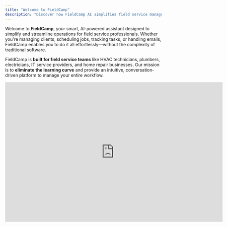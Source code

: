 ```yaml
---
title: "Welcome to FieldCamp"
description: "Discover how FieldCamp AI simplifies field service management with powerful scheduling, client tracking, and automation tools. "
---
```


Welcome to **FieldCamp**, your smart, AI-powered assistant designed to simplify and streamline operations for field service professionals. Whether you're managing clients, scheduling jobs, tracking tasks, or handling emails, FieldCamp enables you to do it all effortlessly—without the complexity of traditional software.

FieldCamp is **built for field service teams** like HVAC technicians, plumbers, electricians, IT service providers, and home repair businesses. Our mission is to **eliminate the learning curve** and provide an intuitive, conversation-driven platform to manage your entire workflow.

<iframe width="700" height="450" src="https://www.youtube.com/embed/lfQpVU77IiQ?si=EQusYeTrSMFf9j3Y" title="YouTube video player" frameborder="0" allow="accelerometer; autoplay; clipboard-write; encrypted-media; gyroscope; picture-in-picture; web-share" referrerpolicy="strict-origin-when-cross-origin" allowfullscreen />

## **About This Knowledge Base**

This **Knowledge Base** serves as your **go-to guide** for everything FieldCamp. Whether you're new to the platform or looking to master advanced features, you'll find detailed instructions, best practices, and troubleshooting tips right here.

### **What You’ll Learn**

- **How to navigate FieldCamp** – Get started with the chat interface, tables, views, and search.
- **AI-powered automation** – Discover how FieldCamp automates your daily tasks using AI.
- **Managing clients & jobs** – Learn how to add, edit, and organize clients, files, and notes.
- **Handling emails & scheduling** – Master the email inbox, smart replies, and calendar integrations.
- **Customizing your workflow** – Configure custom fields, views, and integrations to fit your business needs.

## **How to Use This Documentation**

1. **Start with the Basics** – If you're new, you are at right place.
2. **Explore Features** – Dive into detailed guides on **Clients, Emails, Calendar, and Task Management**.
3. **Check Out AI Use Cases** – Learn how FieldCamp’s AI helps automate repetitive tasks.
4. **Integrate Your Tools** – Set up Google Calendar and Gmail for seamless scheduling and communication.
5. **Troubleshoot & Get Help** – Find solutions to common issues in the **FAQs and Troubleshooting** section.

## **Need Help?**

We’re here to assist\! If you need help beyond this documentation:

- **Live Chat:** Contact our support team from within FieldCamp.
- **Community & Feedback:** Share your ideas and suggestions with us\!
- **Support Center:** Visit [FieldCamp.ai](https://fieldcamp.ai) for additional resources.

Let’s get started and make your field service management effortless\! 🚀
